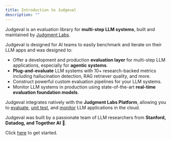 ```yaml
---
title: Introduction to Judgeval
description: ""
---
```


Judgeval is an evaluation library for **multi-step LLM systems**, built and maintained by [Judgment Labs](https://judgmentlabs.ai). 

Judgeval is designed for AI teams to easily benchmark and iterate on their LLM apps and was designed to:
- Offer a development and production **evaluation layer** for multi-step LLM applications, especially for **agentic systems**.
- **Plug-and-evaluate** LLM systems with 10+ research-backed metrics including hallucination detection, RAG retriever quality, and more.
- Construct powerful custom evaluation pipelines for your LLM systems.
- Monitor LLM systems in production using state-of-the-art **real-time evaluation foundation models**.

Judgeval integrates natively with the **Judgment Labs Platform**, allowing you to [evaluate](/evaluation/introduction), [unit test](/evaluation/unit_testing), 
and [monitor](/monitoring/introduction) LLM applications in the cloud.

Judgeval was built by a passionate team of LLM researchers from **Stanford, Datadog, and Together AI** 💜.

Click [here](/getting_started) to get started.
